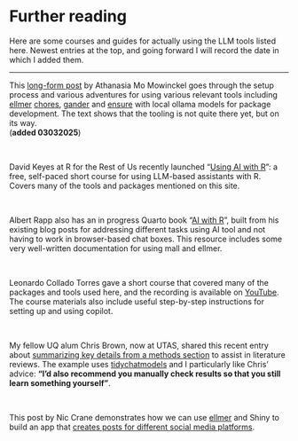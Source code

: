 # Further reading {#sec-courses}

Here are some courses and guides for actually using the LLM tools listed here. Newest entries at the top, and going forward I will record the date in which I added them.

------------------------------------------------------------------------

This [long-form post](https://drmowinckels.io/blog/2025/ollama/) by Athanasia Mo Mowinckel goes through the setup process and various adventures for using various relevant tools including [ellmer](r-pkgs.qmd#ellmer) [chores](r-pkgs.qmd#chores), [gander](r-pkgs.qmd#gander) and [ensure](r-pkgs.qmd#ensure) with local ollama models for package development. The text shows that the tooling is not quite there yet, but on its way.   
(**added 03032025**)


</br>

David Keyes at R for the Rest of Us recently launched "[Using AI with R](https://rfortherestofus.com/courses/ai)": a free, self-paced short course for using LLM-based assistants with R. Covers many of the tools and packages mentioned on this site.

</br>

Albert Rapp also has an in progress Quarto book "[AI with R](https://air.albert-rapp.de/)", built from his existing blog posts for addressing different tasks using AI tool and not having to work in browser-based chat boxes. This resource includes some very well-written documentation for using mall and ellmer.

</br>

Leonardo Collado Torres gave a short course that covered many of the packages and tools used here, and the recording is available on [YouTube](https://youtu.be/qWuoVQG5BZw?si=YM7Y2s3xfcEd2Sc6). The course materials also include useful step-by-step instructions for setting up and using copilot.


</br>

My fellow UQ alum Chris Brown, now at UTAS, shared this recent entry about [summarizing key details from a methods section](https://www.seascapemodels.org/rstats/2025/02/12/LLMs-for-literature-reviews.html) to assist in literature reviews. The example uses [tidychatmodels](r-pkgs.qmd#tidychatmodels) and I particularly like Chris' advice: **"I’d also recommend you manually check results so that you still learn something yourself"**.


</br>

This post by Nic Crane demonstrates how we can use [ellmer](r-pkgs.qmd#ellmer) and Shiny to build an app that [creates posts for different social media platforms](https://niccrane.com/posts/socalmediagen2/).